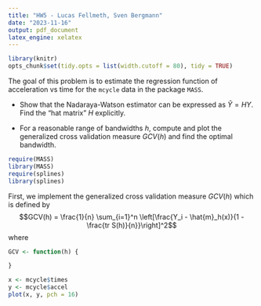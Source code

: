 ```yaml
---
title: "HW5 - Lucas Fellmeth, Sven Bergmann"
date: "2023-11-16"
output: pdf_document
latex_engine: xelatex
---
```


```r
library(knitr)
opts_chunk$set(tidy.opts = list(width.cutoff = 80), tidy = TRUE)
```
The goal of this problem is to estimate the regression function of acceleration vs time for the `mcycle` data in the package `MASS`.

- Show that the Nadaraya-Watson estimator can be expressed as $\hat{Y} = HY$. Find the "hat matrix" $H$ explicitly.




- For a reasonable range of bandwidths $h$, compute and plot the generalized cross validation measure $GCV(h)$ and find the optimal bandwidth.

```r
require(MASS)
library(MASS)
require(splines)
library(splines)
```
First, we implement the generalized cross validation measure $GCV(h)$ which is defined by
$$GCV(h) = \frac{1}{n} \sum_{i=1}^n \left[\frac{Y_i - \hat{m}_h(x)}{1 - \frac{tr S(h)}{n}}\right]^2$$
where
```r
GCV <- function(h) {

}
```
```r
x <- mcycle$times
y <- mcycle$accel
plot(x, y, pch = 16)
```
```r

```
